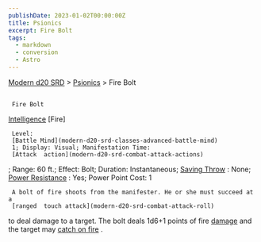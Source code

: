 ```yaml
---
publishDate: 2023-01-02T00:00:00Z
title: Psionics
excerpt: Fire Bolt
tags:
  - markdown
  - conversion
  - Astro
---
```


[Modern d20 SRD](/#modernD20) > [Psionics](modern-d20-srd-psionics-index) > Fire Bolt

##

     Fire Bolt

[Intelligence](modern-d20-srd-basics-ability-scores)
[Fire]

     Level:
     [Battle Mind](modern-d20-srd-classes-advanced-battle-mind)
     1; Display: Visual; Manifestation Time:
     [Attack  action](modern-d20-srd-combat-attack-actions)
; Range: 60 ft.; Effect: Bolt; Duration: Instantaneous;
[Saving Throw](modern-d20-srd-basics-saving-throws)
: None;
[Power Resistance](modern-d20-srd-special-abilities-power-resistance)
: Yes; Power Point Cost: 1

     A bolt of fire shoots from the manifester. He or she must succeed at a
     [ranged  touch attack](modern-d20-srd-combat-attack-roll)
to deal damage to a target. The bolt deals 1d6+1 points of fire
[damage](modern-d20-srd-combat-damage)
and the target may
[catch on fire](modern-d20-srd-environment-hazards-catching-on-fire)
.
